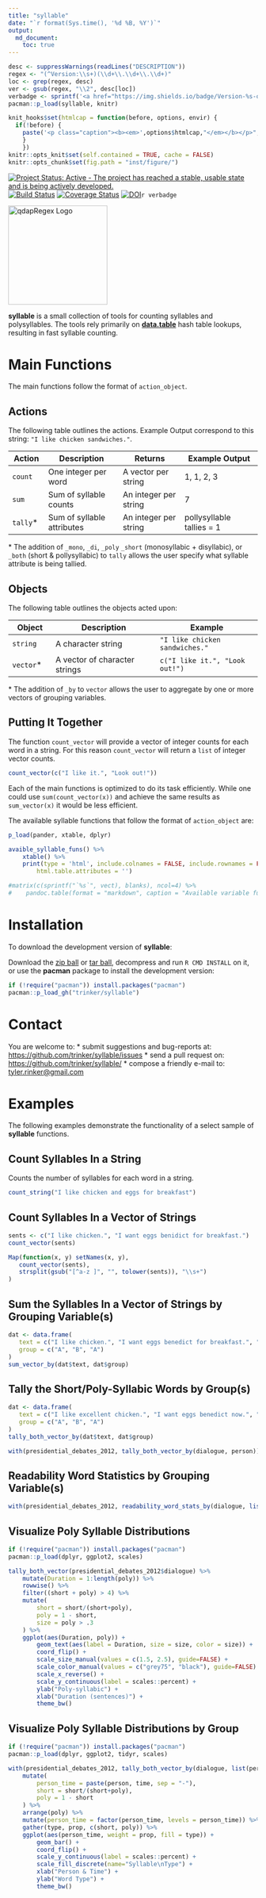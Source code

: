 ```yaml
---
title: "syllable"
date: "`r format(Sys.time(), '%d %B, %Y')`"
output:
  md_document:
    toc: true      
---
```


```r
desc <- suppressWarnings(readLines("DESCRIPTION"))
regex <- "(^Version:\\s+)(\\d+\\.\\d+\\.\\d+)"
loc <- grep(regex, desc)
ver <- gsub(regex, "\\2", desc[loc])
verbadge <- sprintf('<a href="https://img.shields.io/badge/Version-%s-orange.svg"><img src="https://img.shields.io/badge/Version-%s-orange.svg" alt="Version"/></a></p>', ver, ver)
pacman::p_load(syllable, knitr)
```

```r
knit_hooks$set(htmlcap = function(before, options, envir) {
  if(!before) {
    paste('<p class="caption"><b><em>',options$htmlcap,"</em></b></p>",sep="")
    }
    })
knitr::opts_knit$set(self.contained = TRUE, cache = FALSE)
knitr::opts_chunk$set(fig.path = "inst/figure/")
```


[![Project Status: Active - The project has reached a stable, usable state and is being actively developed.](http://www.repostatus.org/badges/0.1.0/active.svg)](http://www.repostatus.org/#active)
[![Build Status](https://travis-ci.org/trinker/syllable.svg?branch=master)](https://travis-ci.org/trinker/syllable)
[![Coverage Status](https://coveralls.io/repos/trinker/syllable/badge.svg?branch=master)](https://coveralls.io/r/trinker/syllable?branch=master)
[![DOI](https://zenodo.org/badge/5398/trinker/syllable.svg)](https://zenodo.org/badge/latestdoi/5398/trinker/syllable)`r verbadge`

<img src="inst/syllable_logo/r_syllable.png" width="200" alt="qdapRegex Logo">  


**syllable** is a small collection of tools for counting syllables and polysyllables.  The tools rely 
primarily on [**data.table**](https://cran.r-project.org/web/packages/data.table/index.html) hash table lookups, resulting in fast syllable counting.

# Main Functions 

The main functions follow the format of `action_object`.  

## Actions

The following table outlines the actions.  Example Output correspond to this string: `"I like chicken sandwiches."`.


| Action       | Description                | Returns               | Example Output              |
|--------------|----------------------------|-----------------------|-----------------------------|
| `count`      | One integer per word       | A vector per string   | 1, 1, 2, 3                  |
| `sum`        | Sum of syllable counts     | An integer per string | 7                           |
| `tally`\*      | Sum of syllable attributes | An integer per string | pollysyllable tallies = 1   |

\* The addition of `_mono`, `_di`, `_poly` `_short` (monosyllabic + disyllabic), or `_both` (short & pollysyllabic) to `tally` allows the user specify what syllable attribute is being tallied.

## Objects 

The following table outlines the objects acted upon:

| Object       | Description                     | Example                        |
|--------------|---------------------------------|--------------------------------|
| `string`     | A character string              | `"I like chicken sandwiches."` |
| `vector`\*   | A vector of character strings   | `c("I like it.", "Look out!")` |

\* The addition of `_by` to `vector` allows the user to aggregate by one or more vectors of grouping variables.


## Putting It Together

The function `count_vector` will provide a vector of integer counts for each word in a string.  For this reason `count_vector` will return a `list` of integer vector counts. 

```r
count_vector(c("I like it.", "Look out!"))
```

Each of the main functions is optimized to do its task efficiently.  While one could use `sum(count_vector(x))` and achieve the same results as `sum_vector(x)` it would be less efficient.  

The available syllable functions that follow the format of `action_object` are:

```r
p_load(pander, xtable, dplyr)

avaible_syllable_funs() %>%
    xtable() %>%
    print(type = 'html', include.colnames = FALSE, include.rownames = FALSE,
        html.table.attributes = '')

#matrix(c(sprintf("`%s`", vect), blanks), ncol=4) %>%
#    pandoc.table(format = "markdown", caption = "Available variable functions.")
```

# Installation

To download the development version of **syllable**:

Download the [zip ball](https://github.com/trinker/syllable/zipball/master) or [tar ball](https://github.com/trinker/syllable/tarball/master), decompress and run `R CMD INSTALL` on it, or use the **pacman** package to install the development version:

```r
if (!require("pacman")) install.packages("pacman")
pacman::p_load_gh("trinker/syllable")
```

# Contact

You are welcome to:
* submit suggestions and bug-reports at: <https://github.com/trinker/syllable/issues>
* send a pull request on: <https://github.com/trinker/syllable/>
* compose a friendly e-mail to: <tyler.rinker@gmail.com>

# Examples

The following examples demonstrate the functionality of a select sample of **syllable** functions.

## Count Syllables In a String

Counts the number of syllables for each word in a string.

```r
count_string("I like chicken and eggs for breakfast")
```

## Count Syllables In a Vector of Strings


```r
sents <- c("I like chicken.", "I want eggs benidict for breakfast.")
count_vector(sents)

Map(function(x, y) setNames(x, y),
   count_vector(sents),
   strsplit(gsub("[^a-z ]", "", tolower(sents)), "\\s+")
)
```

## Sum the Syllables In a Vector of Strings by Grouping Variable(s)


```r
dat <- data.frame(
   text = c("I like chicken.", "I want eggs benedict for breakfast.", "Really?"),
   group = c("A", "B", "A")
)
sum_vector_by(dat$text, dat$group)
```

## Tally the Short/Poly-Syllabic Words by Group(s)

```r
dat <- data.frame(
   text = c("I like excellent chicken.", "I want eggs benedict now.", "Really?"),
   group = c("A", "B", "A")
)
tally_both_vector_by(dat$text, dat$group)

with(presidential_debates_2012, tally_both_vector_by(dialogue, person))
```

## Readability Word Statistics by Grouping Variable(s)

```r
with(presidential_debates_2012, readability_word_stats_by(dialogue, list(person, time)))
```

## Visualize Poly Syllable Distributions

```r
if (!require("pacman")) install.packages("pacman")
pacman::p_load(dplyr, ggplot2, scales)

tally_both_vector(presidential_debates_2012$dialogue) %>%
    mutate(Duration = 1:length(poly)) %>%
    rowwise() %>%
    filter((short + poly) > 4) %>%
    mutate(
        short = short/(short+poly),
        poly = 1 - short,
        size = poly > .3
    ) %>%
    ggplot(aes(Duration, poly)) +
        geom_text(aes(label = Duration, size = size, color = size)) +
        coord_flip() +
        scale_size_manual(values = c(1.5, 2.5), guide=FALSE) +
        scale_color_manual(values = c("grey75", "black"), guide=FALSE) +
        scale_x_reverse() +
        scale_y_continuous(label = scales::percent) +
        ylab("Poly-syllabic") +
        xlab("Duration (sentences)") +
        theme_bw() 
```

## Visualize Poly Syllable Distributions by Group 

```r
if (!require("pacman")) install.packages("pacman")
pacman::p_load(dplyr, ggplot2, tidyr, scales)

with(presidential_debates_2012, tally_both_vector_by(dialogue, list(person, time))) %>%
    mutate(
        person_time = paste(person, time, sep = "-"),
        short = short/(short+poly),
        poly = 1 - short
    ) %>%
    arrange(poly) %>%
    mutate(person_time = factor(person_time, levels = person_time)) %>%
    gather(type, prop, c(short, poly)) %>%
    ggplot(aes(person_time, weight = prop, fill = type)) +
        geom_bar() +
        coord_flip() +        
        scale_y_continuous(label = scales::percent) +
        scale_fill_discrete(name="Syllable\nType") +
        xlab("Person & Time") +
        ylab("Word Type") +
        theme_bw()
```
